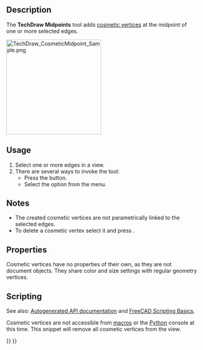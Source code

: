 <languages/>

{{Docnav
|[[TechDraw_CosmeticVertex|CosmeticVertex]]
|[[TechDraw_Quadrants|Quadrants]]
|[[TechDraw_Workbench|TechDraw]]
|IconL=TechDraw_CosmeticVertex.svg
|IconR=TechDraw_Quadrants.svg
|IconC=Workbench_TechDraw.svg
}}

{{GuiCommand
|Name=TechDraw Midpoints
|MenuLocation=TechDraw → Add Vertices → Add Midpoint Vertices
|Workbenches=[[TechDraw_Workbench|TechDraw]]
|Version=0.19
|SeeAlso=[[TechDraw_CosmeticVertex|TechDraw CosmeticVertex]], [[TechDraw_Quadrants|TechDraw Quadrants]]
}}

==Description==

The '''TechDraw Midpoints''' tool adds [[TechDraw_CosmeticVertex|cosmetic vertices]] at the midpoint of one or more selected edges.

[[Image:TechDraw_CosmeticMidpoint_Sample.png|250px]]
{{Caption|Cosmetic vertices at the midpoint of edges}}

==Usage==

# Select one or more edges in a view.
# There are several ways to invoke the tool:
#* Press the {{Button|[[Image:TechDraw_Midpoints.svg|16px]] [[TechDraw_Midpoints|Add Midpoint Vertices]]}} button.
#* Select the {{MenuCommand|TechDraw → Add Vertices → [[Image:TechDraw_Midpoints.svg|16px]] Add Midpoint Vertices}} option from the menu.

==Notes==

* The created cosmetic vertices are not parametrically linked to the selected edges.
* To delete a cosmetic vertex select it and press {{KEY|Delete}}. {{Version|1.0}}

==Properties==

Cosmetic vertices have no properties of their own, as they are not document objects. They share color and size settings with regular geometry vertices.

==Scripting==

See also: [https://freecad.github.io/SourceDoc/ Autogenerated API documentation] and [[FreeCAD_Scripting_Basics|FreeCAD Scripting Basics]].

Cosmetic vertices are not accessible from [[Macros|macros]] or the [[Python|Python]] console at this time. This snippet will remove all cosmetic vertices from the view.

{{Code|code=
v = App.ActiveDocument.View
v.clearCV()
App.ActiveDocument.recompute()
}}


{{Docnav
|[[TechDraw_CosmeticVertex|CosmeticVertex]]
|[[TechDraw_Quadrants|Quadrants]]
|[[TechDraw_Workbench|TechDraw]]
|IconL=TechDraw_CosmeticVertex.svg
|IconR=TechDraw_Quadrants.svg
|IconC=Workbench_TechDraw.svg
}}

{{TechDraw Tools navi{{#translation:}}}}
{{Userdocnavi{{#translation:}}}}
{{clear}}